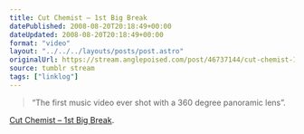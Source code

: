 ```yaml
---
title: Cut Chemist – 1st Big Break
datePublished: 2008-08-20T20:18:49+00:00
dateUpdated: 2008-08-20T20:18:49+00:00
format: "video"
layout: "../../../layouts/posts/post.astro"
originalUrl: https://stream.anglepoised.com/post/46737144/cut-chemist-1st-big-break-the-first-music
source: tumblr stream
tags: ["linklog"]
---
```



<Vimeo id="https://vimeo.com/1478602" />

> &ldquo;The first music video ever shot with a 360 degree panoramic lens&rdquo;.

[Cut Chemist &#8211; 1st Big Break][1].

[1]: https://vimeo.com/1478602
